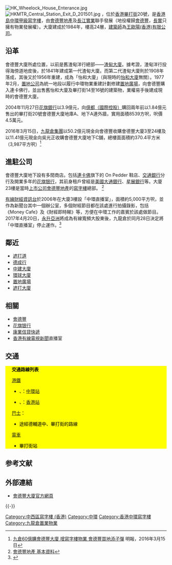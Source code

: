 {{Infobox building
| name                = 會德豐大廈
| native_name         = Wheelock House
| native_name_lang    = 
| logo                = 
| logo_size           = 
| logo_caption        = 
| image               = HK Wheelock House.jpg
| image_size          = 270
| image_caption       = 大廈位於[[畢打街|畢打街]]及[[德輔道中|德輔道中]]交界
| map_type            = 
| map_caption         = 
| map_size            = 
| map_dot_label       = 
| map_dot_mark        = 
| status              = 
| cancelled           = 
| topped_out          = 24層
| building_type       = 
| architectural_style = 
| use                 =
| location            = 
| address             = [[香港|香港]][[中環|中環]][[畢打街|畢打街]]20號
| location_city       = <!-- or | location_town       =  -->
| location_country    = 
| start_date          = 1982年
| stop_date           = 
| built               = 
| est_completion      = 
| topped_out_date     = 
| completion_date     = 1984年
| cost                = 
| ren_cost            = 
| client              = 
| owner               = [[會德豐|會德豐]]
| landlord            = 
| height              = 
| architectural       = 
| tip                 = 
| top_floor           = 24層
| floor_count         = 
| floor_area          = 
| architect           = 
| architecture_firm   = [[王歐陽(香港)有限公司|王歐陽(香港)有限公司]]
| developer           = 
| main_contractor     = 
| awards              = 
| rooms               = <!-- or | unit_count          = -->
| parking             =  
| website             = <!-- {{URL|example.com}} -->
| references          = 
}}
[[File:HK_Wheelock_House_Enterance.jpg|thumb]]
[[File:HKMTR_Central_Station_Exit_D_201501.jpg|thumb]]
{{engname|會德豐大廈|Wheelock House}}，位於[[香港|香港]][[畢打街|畢打街]]20號，是[[香港島|香港島]][[中環|中環]][[甲級寫字樓|甲級寫字樓]]，由[[會德豐地產|會德豐地產]]及[[長江實業|長江實業]]聯手發展（地役權歸[[會德豐|會德豐]]，[[長實|長實]]只擁有物業發展權）。大廈建成於1984年，樓高24層，[[建築師|建築師]]為[[王歐陽(香港)有限公司|王歐陽(香港)有限公司]]。

==沿革==
會德豐大廈所處位置，以前是舊渣甸洋行總部——[[渣甸大廈|渣甸大廈]]。據考證，渣甸洋行投得海傍道地皮後，於1841年建成第一代渣甸大廈。而第二代渣甸大廈則於1908年落成，其後又於1956年重建，成為「怡和大廈」（與現時的[[怡和大廈|怡和大廈]]無關）。1977年2月，[[置地公司|置地公司]]為統一地段以履行中環物業重建計劃修建[[置地廣塲|置地廣場]]，向會德豐購入連卡佛行，並出售舊怡和大廈及畢打街14至16號的建築物，業權易手後建成現時的會德豐大廈。

2004年11月27日[[花旗銀行|花旗銀行]]以3.9億元，向[[億都（國際控股）|億都（國際控股）]]購回兩年前以1.84億元售出的畢打街20號會德豐大廈地庫A、地下A連外牆，實用面積8539方呎，呎價4.5萬元。

2016年3月15日，[[九龍倉集團|九龍倉集團]]以50.2億元現金向會德豐收購會德豐大廈3至24樓及以11.41億元現金向吳光正收購會德豐大廈地下C舖，總樓面面積約370.4平方米（3,987平方呎）<ref>[http://news.mingpao.com/pns/dailynews/web_tc/article/20160315/s00004/1457979046953 九倉60億購會德豐大廈 增寫字樓物業 會德豐買地添子彈] {{Wayback|url=http://news.mingpao.com/pns/dailynews/web_tc/article/20160315/s00004/1457979046953 |date=20170305002154 }} 明報，2016年3月15日</ref>

==進駐公司==
會德豐大廈地下設有多間商店。包括[[連卡佛|連卡佛]]旗下的 On Pedder 鞋店、[[交通銀行|交通銀行]]分行及開業多年的[[花旗银行|花旗银行]]，其前身租戶曾經是[[美國大通銀行|美國大通銀行]]、[[星展銀行|星展銀行]]等。大廈23樓是當時[[上市公司|上市公司]][[會德豐地產|會德豐地產]]的[[寫字樓|寫字樓]]總部。 <ref>[http://hk.biz.yahoo.com/p/hk/profile/index.html?s=0049 會德豐地產 基本資料]{{dead link|date=2018年3月 |bot=InternetArchiveBot |fix-attempted=yes }}</ref>

[[有線財經資訊台|有線財經資訊台]]於2006年在大廈3樓設「中環直播室」，面積約5,000平方呎，並作為新聞台其中一個辦公室，多個財經節目都在該處進行拍攝錄影，包括《Money Cafe》及《財經即時睇》等，方便在中環工作的嘉賓於該處做節目。2017年4月20日，[[永升亞洲|永升亞洲]]將成為有線寬頻大股東後，九龍倉於同月28日決定將「中環直播室」停止運作。<ref>{{Cite web |url=http://hk.apple.nextmedia.com/financeestate/art/20170428/20004402 |title=中環在線：九倉話cut就cut有線中環直播室 《蘋果日報》 2017-04-28 |access-date=2017-04-29 |archive-date=2017-10-20 |archive-url=https://web.archive.org/web/20171020041359/http://hk.apple.nextmedia.com/financeestate/art/20170428/20004402 |dead-url=no }}</ref>

==鄰近==
* [[遮打道|遮打道]]
* [[德成行|德成行]]
* [[中建大廈|中建大廈]]
* [[環球大廈|環球大廈]]
* [[置地廣塲|置地廣場]]
* [[遮打大廈|遮打大廈]]

==相關==
* [[會德豐|會德豐]]
* [[花旗银行|花旗银行]]
* [[康業信貸快遞|康業信貸快遞]]
* [[香港有線電視新聞|香港有線電視新聞]]直播室

==交通==
{{stack begin | align=center | clear=false | float=center}}
<div class="NavFrame collapsed" style="color: black; background-color: #FFFF00; margin: 0 auto; padding: 0 10px; text-align: left;">
<div class="NavHead" style="background-color: #FFFF00; margin: 0 auto; padding: 0 10px; font-weight:normal;">'''交通路線列表'''</div>
<div class="NavContent" style="background-color: #FFFF00; margin: 0 auto; padding: 0 10px;">
;[[港鐵|港鐵]]
*{{港鐵路線標誌|TWL}}、{{港鐵路線標誌|ISL}}：[[中環站|中環站]]
*{{港鐵路線標誌|TCL}}、{{港鐵路線標誌|AEL}}：[[香港站|香港站]]
;[[巴士|巴士]]：
*途經德輔道中、畢打街的路線
;[[香港電車|電車]]
*畢打街站
</div></div>
{{stack end}}

==参考文献==
{{reflist}}

==外部連結==
{{commonscat|Wheelock House}}
*[http://www.wheelockpropertieshk.com/property.php?prop=_01+Wheelock+House&type=commercial&status=portfolio&language=ch 會德豐大廈官方網頁] {{Wayback|url=http://www.wheelockpropertieshk.com/property.php?prop=_01+Wheelock+House&type=commercial&status=portfolio&language=ch |date=20210310165143 }}

{{-}}
{{九龍倉集團/會德豐}}

[[Category:中西區寫字樓_(香港)|Category:中西區寫字樓 (香港)]]
[[Category:中環|Category:中環]]
[[Category:香港中環寫字樓|Category:香港中環寫字樓]]
[[Category:九龍倉置業物業|Category:九龍倉置業物業]]